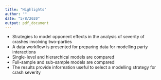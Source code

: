 ```yaml
---
title: "Highlights"
author: ""
date: "5/8/2020"
output: pdf_document
---
```


- Strategies to model opponent effects in the analysis of severity of crashes involving two-parties
- A data workflow is presented for preparing data for modelling party interactions
- Single-level and hierarchical models are compared
- Full-sample and sub-sample models are compared
- The results provide information useful to select a modelling strategy for crash severity